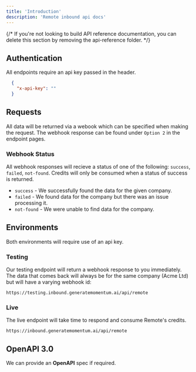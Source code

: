 ```yaml
---
title: 'Introduction'
description: 'Remote inbound api docs'
---
```


{/* <Note>
  If you're not looking to build API reference documentation, you can delete
  this section by removing the api-reference folder.
</Note> */}


## Authentication

All endpoints require an api key passed in the header.

```json
  {
    "x-api-key": ""
  }
```

## Requests

All data will be returned via a webook which can be specified when making the request. The webhook response can be found under `Option 2` in the endpoint pages.

### Webhook Status
All webhook responses will recieve a status of one of the following: `success`, `failed`, `not-found`. Credits will only be consumed when a status of success is returned. 

* `success` - We successfully found the data for the given company. <br />
* `failed` - We found data for the company but there was an issue processing it. <br />
* `not-found` - We were unable to find data for the company. <br />

## Environments
Both environments will require use of an api key.

### Testing
Our testing endpoint will return a webhook response to you immediately. The data that comes back will always be for the same company (Acme Ltd) but will have a varying webhook id:

``` https://testing.inbound.generatemomentum.ai/api/remote  ```

### Live
The live endpoint will take time to respond and consume Remote's credits.

``` https://inbound.generatemomentum.ai/api/remote  ```


## OpenAPI 3.0

We can provide an **OpenAPI** spec if required.
